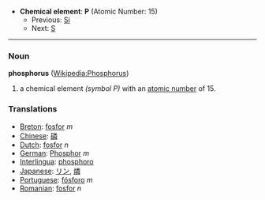 *'''Chemical element''': '''P''' (Atomic Number: 15)
**Previous: [[Silicon|Si]]
**Next: [[Sulfur|S]]
----
=== Noun ===
'''phosphorus''' ([[en:Phosphorus|Wikipedia:Phosphorus]])

#a chemical element ''(symbol P)'' with an [[atomic number]] of 15.

===Translations===
*[[Breton]]: [[fosfor]] ''m''
*[[Chinese]]: [[磷]]
*[[Dutch]]: [[fosfor]] ''n''
*[[German]]: [[Phosphor]] ''m''
*[[Interlingua]]: [[phosphoro]]
*[[Japanese]]: [[リン]], [[燐]]
*[[Portuguese]]: [[fósforo]] ''m''
*[[Romanian]]: [[fosfor]] ''n''